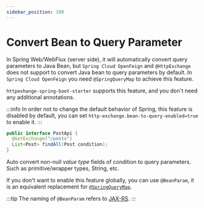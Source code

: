 ```yaml
---
sidebar_position: 100
---
```


# Convert Bean to Query Parameter

In Spring Web/WebFlux (server side), it will automatically convert query parameters to Java Bean,
but `Spring Cloud OpenFeign` and `@HttpExchange` does not support to convert Java bean to query parameters by default.
In `Spring Cloud OpenFeign` you need `@SpringQueryMap` to achieve this feature.

`httpexhange-spring-boot-starter` supports this feature, and you don't need any additional annotations.

:::info
In order not to change the default behavior of Spring, this feature is disabled by default,
you can set `http-exchange.bean-to-query-enabled=true` to enable it.
:::

```java
public interface PostApi {
  @GetExchange("/posts")
  List<Post> findAll(Post condition);
}
```

Auto convert non-null *value type* fields of condition to query parameters. Such as primitive/wrapper types, String, etc.

If you don't want to enable this feature globally, you can use `@BeanParam`,
it is an equivalent replacement for [`@SpringQueryMap`](https://docs.spring.io/spring-cloud-openfeign/reference/spring-cloud-openfeign.html#feign-querymap-support).

:::tip
The naming of `@BeanParam` refers to [JAX-RS](https://docs.oracle.com/javaee%2F7%2Fapi%2F%2F/javax/ws/rs/BeanParam.html).
:::

